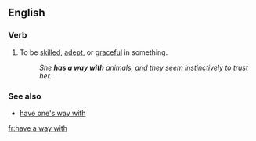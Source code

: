 ==English==

===Verb===
{{head|en|verb|head=[[have]] [[a]] [[way]] [[with]]}}

# {{label|en|idiomatic}} To be [[skilled]], [[adept]], or [[graceful]] in something.
#: ''She '''has a way with''' animals, and they seem instinctively to trust her.''

===See also===
* [[have one's way with]]

[[fr:have a way with]]